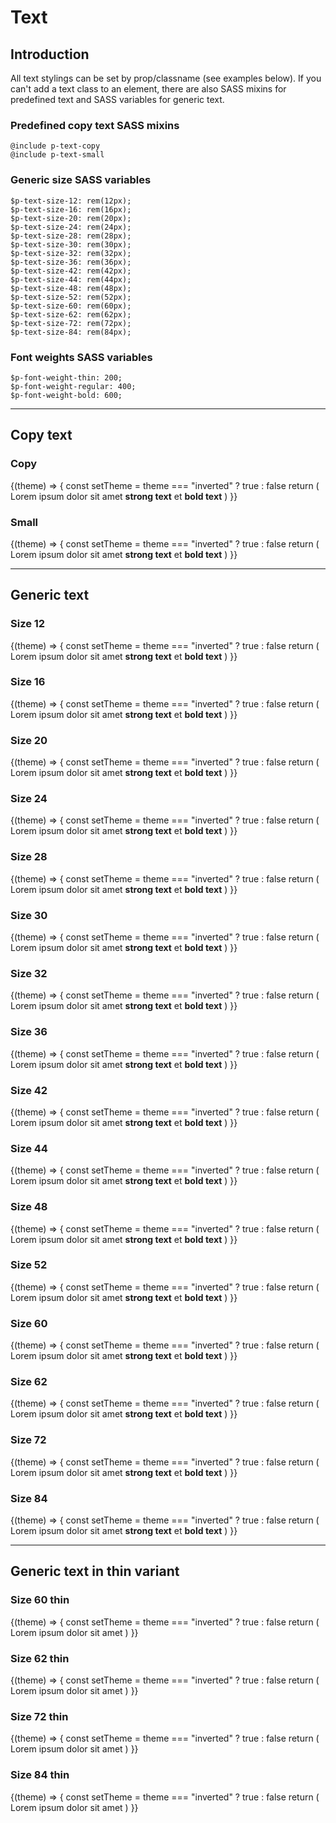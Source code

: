 
# Text

## Introduction
All text stylings can be set by prop/classname (see examples below). If you can't add a text class to an element, there are also SASS mixins for predefined text and SASS variables for generic text.

### Predefined copy text SASS mixins
```
@include p-text-copy
@include p-text-small
```

### Generic size SASS variables
```
$p-text-size-12: rem(12px);
$p-text-size-16: rem(16px);
$p-text-size-20: rem(20px);
$p-text-size-24: rem(24px);
$p-text-size-28: rem(28px);
$p-text-size-30: rem(30px);
$p-text-size-32: rem(32px);
$p-text-size-36: rem(36px);
$p-text-size-42: rem(42px);
$p-text-size-44: rem(44px);
$p-text-size-48: rem(48px);
$p-text-size-52: rem(52px);
$p-text-size-60: rem(60px);
$p-text-size-62: rem(62px);
$p-text-size-72: rem(72px);
$p-text-size-84: rem(84px);
```

### Font weights SASS variables
```
$p-font-weight-thin: 200;
$p-font-weight-regular: 400;
$p-font-weight-bold: 600;
```
---

## Copy text

### Copy

<Example noTheme={false} className="sg-example-text">
  {(theme) => {
    const setTheme = theme === "inverted" ? true : false
    return (
      <React.Fragment>
        <Text type="copy" inverted={setTheme}>Lorem ipsum dolor sit amet <strong>strong text</strong> et <b>bold text</b></Text>
      </React.Fragment>
    )
  }}
</Example>

### Small

<Example noTheme={false} className="sg-example-text">
  {(theme) => {
    const setTheme = theme === "inverted" ? true : false
    return (
      <React.Fragment>
        <Text type="small" inverted={setTheme}>Lorem ipsum dolor sit amet <strong>strong text</strong> et <b>bold text</b></Text>
      </React.Fragment>
    )
  }}
</Example>

---

## Generic text

### Size 12
<Example noTheme={false} className="sg-example-text">
  {(theme) => {
    const setTheme = theme === "inverted" ? true : false
    return (
      <React.Fragment>
        <Text type="12" inverted={setTheme}>Lorem ipsum dolor sit amet <strong>strong text</strong> et <b>bold text</b></Text>
      </React.Fragment>
    )
  }}
</Example>

### Size 16
<Example noTheme={false} className="sg-example-text">
  {(theme) => {
    const setTheme = theme === "inverted" ? true : false
    return (
      <React.Fragment>
        <Text type="16" inverted={setTheme}>Lorem ipsum dolor sit amet <strong>strong text</strong> et <b>bold text</b></Text>
      </React.Fragment>
    )
  }}
</Example>

### Size 20
<Example noTheme={false} className="sg-example-text">
  {(theme) => {
    const setTheme = theme === "inverted" ? true : false
    return (
      <React.Fragment>
        <Text type="20" inverted={setTheme}>Lorem ipsum dolor sit amet <strong>strong text</strong> et <b>bold text</b></Text>
      </React.Fragment>
    )
  }}
</Example>

### Size 24
<Example noTheme={false} className="sg-example-text">
  {(theme) => {
    const setTheme = theme === "inverted" ? true : false
    return (
      <React.Fragment>
        <Text type="24" inverted={setTheme}>Lorem ipsum dolor sit amet <strong>strong text</strong> et <b>bold text</b></Text>
      </React.Fragment>
    )
  }}
</Example>

### Size 28
<Example noTheme={false} className="sg-example-text">
  {(theme) => {
    const setTheme = theme === "inverted" ? true : false
    return (
      <React.Fragment>
        <Text type="28" inverted={setTheme}>Lorem ipsum dolor sit amet <strong>strong text</strong> et <b>bold text</b></Text>
      </React.Fragment>
    )
  }}
</Example>

### Size 30
<Example noTheme={false} className="sg-example-text">
  {(theme) => {
    const setTheme = theme === "inverted" ? true : false
    return (
      <React.Fragment>
        <Text type="30" inverted={setTheme}>Lorem ipsum dolor sit amet <strong>strong text</strong> et <b>bold text</b></Text>
      </React.Fragment>
    )
  }}
</Example>

### Size 32
<Example noTheme={false} className="sg-example-text">
  {(theme) => {
    const setTheme = theme === "inverted" ? true : false
    return (
      <React.Fragment>
        <Text type="32" inverted={setTheme}>Lorem ipsum dolor sit amet <strong>strong text</strong> et <b>bold text</b></Text>
      </React.Fragment>
    )
  }}
</Example>

### Size 36
<Example noTheme={false} className="sg-example-text">
  {(theme) => {
    const setTheme = theme === "inverted" ? true : false
    return (
      <React.Fragment>
        <Text type="36" inverted={setTheme}>Lorem ipsum dolor sit amet <strong>strong text</strong> et <b>bold text</b></Text>
      </React.Fragment>
    )
  }}
</Example>

### Size 42
<Example noTheme={false} className="sg-example-text">
  {(theme) => {
    const setTheme = theme === "inverted" ? true : false
    return (
      <React.Fragment>
        <Text type="42" inverted={setTheme}>Lorem ipsum dolor sit amet <strong>strong text</strong> et <b>bold text</b></Text>
      </React.Fragment>
    )
  }}
</Example>

### Size 44
<Example noTheme={false} className="sg-example-text">
  {(theme) => {
    const setTheme = theme === "inverted" ? true : false
    return (
      <React.Fragment>
        <Text type="44" inverted={setTheme}>Lorem ipsum dolor sit amet <strong>strong text</strong> et <b>bold text</b></Text>
      </React.Fragment>
    )
  }}
</Example>

### Size 48
<Example noTheme={false} className="sg-example-text">
  {(theme) => {
    const setTheme = theme === "inverted" ? true : false
    return (
      <React.Fragment>
        <Text type="48" inverted={setTheme}>Lorem ipsum dolor sit amet <strong>strong text</strong> et <b>bold text</b></Text>
      </React.Fragment>
    )
  }}
</Example>

### Size 52
<Example noTheme={false} className="sg-example-text">
  {(theme) => {
    const setTheme = theme === "inverted" ? true : false
    return (
      <React.Fragment>
        <Text type="52" inverted={setTheme}>Lorem ipsum dolor sit amet <strong>strong text</strong> et <b>bold text</b></Text>
      </React.Fragment>
    )
  }}
</Example>

### Size 60
<Example noTheme={false} className="sg-example-text">
  {(theme) => {
    const setTheme = theme === "inverted" ? true : false
    return (
      <React.Fragment>
        <Text type="60" inverted={setTheme}>Lorem ipsum dolor sit amet <strong>strong text</strong> et <b>bold text</b></Text>
      </React.Fragment>
    )
  }}
</Example>

### Size 62
<Example noTheme={false} className="sg-example-text">
  {(theme) => {
    const setTheme = theme === "inverted" ? true : false
    return (
      <React.Fragment>
        <Text type="62" inverted={setTheme}>Lorem ipsum dolor sit amet <strong>strong text</strong> et <b>bold text</b></Text>
      </React.Fragment>
    )
  }}
</Example>

### Size 72
<Example noTheme={false} className="sg-example-text">
  {(theme) => {
    const setTheme = theme === "inverted" ? true : false
    return (
      <React.Fragment>
        <Text type="72" inverted={setTheme}>Lorem ipsum dolor sit amet <strong>strong text</strong> et <b>bold text</b></Text>
      </React.Fragment>
    )
  }}
</Example>

### Size 84
<Example noTheme={false} className="sg-example-text">
  {(theme) => {
    const setTheme = theme === "inverted" ? true : false
    return (
      <React.Fragment>
        <Text type="84" inverted={setTheme}>Lorem ipsum dolor sit amet <strong>strong text</strong> et <b>bold text</b></Text>
      </React.Fragment>
    )
  }}
</Example>

---

## Generic text in thin variant

### Size 60 thin
<Example noTheme={false} className="sg-example-text">
  {(theme) => {
    const setTheme = theme === "inverted" ? true : false
    return (
      <React.Fragment>
        <Text type="60-thin" inverted={setTheme}>Lorem ipsum dolor sit amet</Text>
      </React.Fragment>
    )
  }}
</Example>

### Size 62 thin
<Example noTheme={false} className="sg-example-text">
  {(theme) => {
    const setTheme = theme === "inverted" ? true : false
    return (
      <React.Fragment>
        <Text type="62-thin" inverted={setTheme}>Lorem ipsum dolor sit amet</Text>
      </React.Fragment>
    )
  }}
</Example>

### Size 72 thin
<Example noTheme={false} className="sg-example-text">
  {(theme) => {
    const setTheme = theme === "inverted" ? true : false
    return (
      <React.Fragment>
        <Text type="72-thin" inverted={setTheme}>Lorem ipsum dolor sit amet</Text>
      </React.Fragment>
    )
  }}
</Example>

### Size 84 thin
<Example noTheme={false} className="sg-example-text">
  {(theme) => {
    const setTheme = theme === "inverted" ? true : false
    return (
      <React.Fragment>
        <Text type="84-thin" inverted={setTheme}>Lorem ipsum dolor sit amet</Text>
      </React.Fragment>
    )
  }}
</Example>
